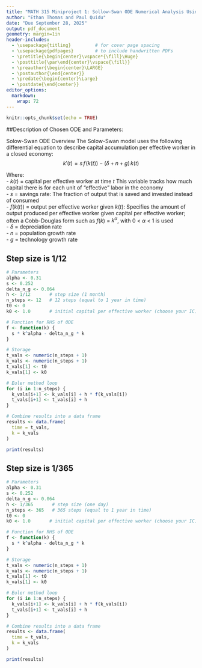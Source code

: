 ```yaml
---
title: "MATH 315 Miniproject 1: Sollow-Swan ODE Numerical Analysis Using Euler's Method"
author: "Ethan Thomas and Paul Quidu"
date: "Due September 28, 2025"
output: pdf_document
geometry: margin=1in
header-includes:
  - \usepackage{titling}         # for cover page spacing
  - \usepackage{pdfpages}        # to include handwritten PDFs
  - \pretitle{\begin{center}\vspace*{\fill}\Huge}
  - \posttitle{\par\end{center}\vspace{\fill}}
  - \preauthor{\begin{center}\LARGE}
  - \postauthor{\end{center}}
  - \predate{\begin{center}\Large}
  - \postdate{\end{center}}
editor_options: 
  markdown: 
    wrap: 72
---
```


```r
knitr::opts_chunk$set(echo = TRUE)
```

\newpage

##Description of Chosen ODE and Parameters:

Solow-Swan ODE Overview The Solow-Swan model uses the following
differential equation to describe capital accumulation per effective
worker in a closed economy: $$
k'(t) = s\,f\!\big(k(t)\big) - (\delta + n + g)\,k(t)
$$

Where:\
- $k(t)$ = capital per effective worker at time $t$ This variable tracks
how much capital there is for each unit of “effective” labor in the
economy\
- $s$ = savings rate: The fraction of output that is saved and invested
instead of consumed\
- $f(k(t))$ = output per effective worker given $k(t)$: Specifies the
amount of output produced per effective worker given capital per
effective worker; often a Cobb-Douglas form such as $f(k)$ = $k^\alpha$,
with 0 \< $\alpha$ \< 1 is used \
- $\delta$ = depreciation rate\
- $n$ = population growth rate\
- $g$ = technology growth rate

## Step size is 1/12

```r
# Parameters
alpha <- 0.31
s <- 0.252
delta_n_g <- 0.064
h <- 1/12       # step size (1 month)
n_steps <- 12   # 12 steps (equal to 1 year in time)
t0 <- 0
k0 <- 1.0       # initial capital per effective worker (choose your IC)

# Function for RHS of ODE
f <- function(k) {
  s * k^alpha - delta_n_g * k
}

# Storage
t_vals <- numeric(n_steps + 1)
k_vals <- numeric(n_steps + 1)
t_vals[1] <- t0
k_vals[1] <- k0

# Euler method loop
for (i in 1:n_steps) {
  k_vals[i+1] <- k_vals[i] + h * f(k_vals[i])
  t_vals[i+1] <- t_vals[i] + h
}

# Combine results into a data frame
results <- data.frame(
  time = t_vals,
  k = k_vals
)

print(results)

```

## Step size is 1/365 

```r
# Parameters
alpha <- 0.31
s <- 0.252
delta_n_g <- 0.064
h <- 1/365       # step size (one day)
n_steps <- 365   # 365 steps (equal to 1 year in time)
t0 <- 0
k0 <- 1.0       # initial capital per effective worker (choose your IC)

# Function for RHS of ODE
f <- function(k) {
  s * k^alpha - delta_n_g * k
}

# Storage
t_vals <- numeric(n_steps + 1)
k_vals <- numeric(n_steps + 1)
t_vals[1] <- t0
k_vals[1] <- k0

# Euler method loop
for (i in 1:n_steps) {
  k_vals[i+1] <- k_vals[i] + h * f(k_vals[i])
  t_vals[i+1] <- t_vals[i] + h
}

# Combine results into a data frame
results <- data.frame(
  time = t_vals,
  k = k_vals
)

print(results)

```

